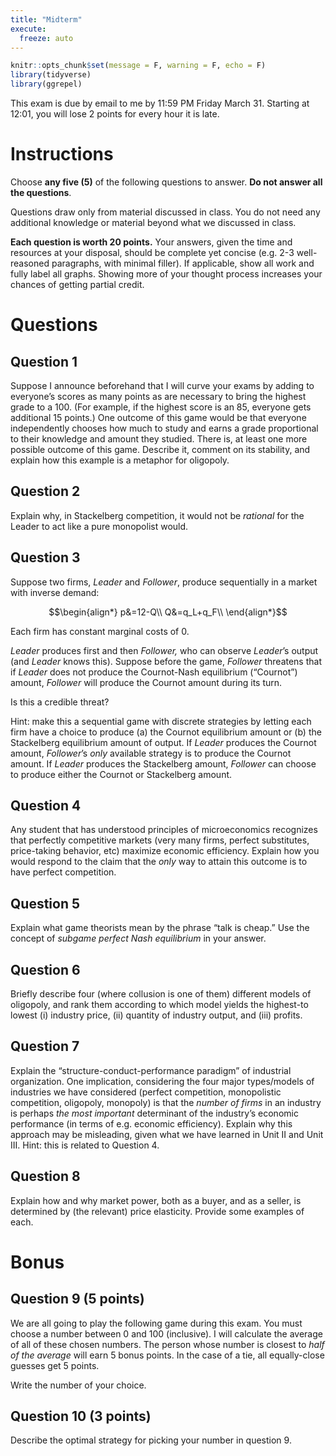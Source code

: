 ```yaml
---
title: "Midterm"
execute: 
  freeze: auto
---
```


```r
knitr::opts_chunk$set(message = F, warning = F, echo = F)
library(tidyverse)
library(ggrepel)
```

::: {.callout-warning appearance="minimal"}
This exam is due by email to me by 11:59 PM Friday March 31. Starting at 12:01, you will lose 2 points for every hour it is late.
:::

</p>

# Instructions

Choose **any five (5)** of the following questions to answer. **Do not answer all the questions**.

Questions draw only from material discussed in class. You do not need any additional knowledge or material beyond what we discussed in class.

**Each question is worth 20 points.** Your answers, given the time and resources at your disposal, should be complete yet concise (e.g. 2-3 well-reasoned paragraphs, with minimal filler). If applicable, show all work and fully label all graphs. Showing more of your thought process increases your chances of getting partial credit.

# Questions 

## Question 1

Suppose I announce beforehand that I will curve your exams by adding to everyone’s scores as many points as are necessary to bring the highest grade to a 100. (For example, if the highest score is an 85, everyone gets additional 15 points.) One outcome of this game would be that everyone independently chooses how much to study and earns a grade proportional to their knowledge and amount they studied. There is, at least one more possible outcome of this game. Describe it, comment on its stability, and explain how this example is a metaphor for oligopoly.

## Question 2

Explain why, in Stackelberg competition, it would not be *rational* for the Leader to act like a pure monopolist would.

## Question 3

Suppose two firms, *Leader* and *Follower*, produce sequentially in a market with inverse demand:

$$\begin{align*}
p&=12-Q\\
Q&=q_L+q_F\\
\end{align*}$$

Each firm has constant marginal costs of 0. 

*Leader* produces first and then *Follower,* who can observe *Leader*’s output (and *Leader* knows this). Suppose before the game, *Follower* threatens that if *Leader* does not produce the Cournot-Nash equilibrium (“Cournot”) amount, *Follower* will produce the Cournot amount during its turn. 

Is this a credible threat?

Hint: make this a sequential game with discrete strategies by letting each firm have a choice to produce (a) the Cournot equilibrium amount or (b) the Stackelberg equilibrium amount of output. If *Leader* produces the Cournot amount, *Follower*’s *only* available strategy is to produce the Cournot amount. If *Leader* produces the Stackelberg amount, *Follower* can choose to produce either the Cournot or Stackelberg amount.

## Question 4

Any student that has understood principles of microeconomics recognizes that perfectly competitive markets (very many firms, perfect substitutes, price-taking behavior, etc) maximize economic efficiency. Explain how you would respond to the claim that the *only* way to attain this outcome is to have perfect competition.

## Question 5

Explain what game theorists mean by the phrase “talk is cheap.” Use the concept of *subgame perfect Nash equilibrium* in your answer.

## Question 6

Briefly describe four (where collusion is one of them) different models of oligopoly, and rank them according to which model yields the highest-to lowest (i) industry price, (ii) quantity of industry output, and (iii) profits.

## Question 7

Explain the “structure-conduct-performance paradigm” of industrial organization. One implication, considering the four major types/models of industries we have considered (perfect competition, monopolistic competition, oligopoly, monopoly) is that the *number of firms* in an industry is perhaps *the most important* determinant of the industry’s economic performance (in terms of e.g. economic efficiency). Explain why this approach may be misleading, given what we have learned in Unit II and Unit III. Hint: this is related to Question 4.

## Question 8

Explain how and why market power, both as a buyer, and as a seller, is determined by (the relevant) price elasticity. Provide some examples of each.

# Bonus

## Question 9 (5 points)

We are all going to play the following game during this exam. You must choose a number between 0 and 100 (inclusive). I will calculate the average of all of these chosen numbers. The person whose number is closest to *half of the average* will earn 5 bonus points. In the case of a tie, all equally-close guesses get 5 points.

Write the number of your choice.

## Question 10 (3 points)

Describe the optimal strategy for picking your number in question 9.